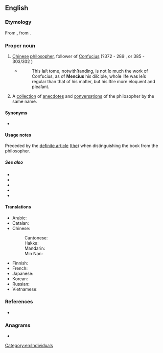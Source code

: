 {{also|mencius}}
==English==
{{wikipedia|Mencius}}

===Etymology===
From {{etyl|la|en}} {{m|la|Mencius}}, from {{etyl|cmn|en}} {{zh-l|孟子|Mèngzǐ}}.

===Proper noun===
{{en-proper noun}}

# [[Chinese]] [[philosopher]], follower of [[Confucius]] (?372 - 289 {{B.C.E.}}, or 385 - 303/302 {{B.C.E.}})
#* {{quote-book
|en
|url=https://archive.org/details/memoirsremarksge00leco/
|year=1738
|author=Lewis Le Comte
|title=Memoirs and Remarks
|location=[[London]]
|publisher=John Hughs
|page=191
|pageurl=https://archive.org/details/memoirsremarksge00leco/page/191/}}
#*:This laſt tome, notwithſtanding, is not ſo much the work of Confucius, as of '''Mencius''' his diſciple, whoſe life was leſs regular than that of his maſter, but his ſtile more eloquent and pleaſant.
# A [[collection]] of [[anecdote]]s and [[conversation]]s of the philosopher by the same name.

====Synonyms====
* {{l|en|Mengzi}}

====Usage notes====
Preceded by the [[definite article]] ([[the]]) when distinguishing the book from the philosopher.

=====See also=====
{{der-top|Other Chinese philosophers}}
* {{ja-r|老%子|^ろう%し|[[Laozi]]}}
* {{ja-r|孔%子|^こう%し|[[Confucius]]}}
* {{ja-r|荘%子|^そう%し|[[Zhuangzi]]}}
* {{ja-r|孫%子|^そん%し|[[Sun Tzu]]}}
* {{ja-r|墨%子|^ぼく%し|[[Mozi]]}}
{{der-bottom}}

====Translations====
{{trans-top|Chinese philosopher}}
* Arabic: {{t-needed|ar}}
* Catalan: {{t|ca|Menci}}
* Chinese:
*: Cantonese: {{t|yue|孟子|tr=maang6 zi2|sc=Hani}}
*: Hakka: {{t|hak|孟子|tr=Men-chṳ́|sc=Hani}}
*: Mandarin: {{t+|cmn|孟子|tr=Mèngzǐ|sc=Hani}}
*: Min Nan: {{t|nan|孟子|tr=Bēng-chú|sc=Hani}}
{{trans-mid}}
* Finnish: {{t|fi|Mengzi}}
* French: {{t|fr|Mencius}}
* Japanese: {{t|ja|孟子|tr=Mōshi}}
* Korean: {{t-needed|ko}}
* Russian: {{t|ru|Мэн-цзы|m}}
* Vietnamese: {{t-needed|vi}}
{{trans-bottom}}

===References===
* {{R:Lexico|pos=pn}}

===Anagrams===
* {{anagrams|en|a=ceimnsu|Muncies|muscine}}

[[Category:en:Individuals]]